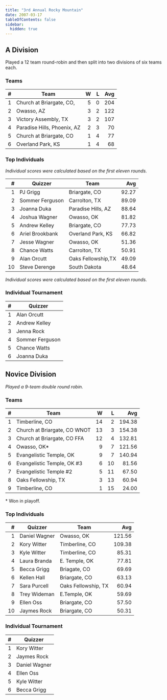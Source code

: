 ```yaml
---
title: "3rd Annual Rocky Mountain"
date: 2007-03-17
tableOfContents: false
sidebar:
  hidden: true
---
```


## A Division

Played a 12 team round-robin and then split into two divisions of six teams each.

### Teams

|    # | Team                        |    W |    L |  Avg |
| ---: | --------------------------- | ---: | ---: | ---: |
|    1 | Church at Briargate, CO,    |    5 |    0 |  204 |
|    2 | Owasso, AZ                  |    3 |    2 |  122 |
|    3 | Victory Assembly, TX        |    3 |    2 |  107 |
|    4 | Paradise Hills, Phoenix, AZ |    2 |    3 |   70 |
|    5 | Church at Briargate, CO     |    1 |    4 |   77 |
|    6 | Overland Park, KS           |    1 |    4 |   68 |

### Top Individuals

*Individual scores were calculated based on the first eleven rounds.*

|    # | Quizzer         | Team               |   Avg |
| ---: | --------------- | ------------------ | ----: |
|    1 | PJ Grigg        | Briargate, CO      | 92.27 |
|    2 | Sommer Ferguson | Carrolton, TX      | 89.09 |
|    3 | Joanna Duka     | Paradise Hills, AZ | 88.64 |
|    4 | Joshua Wagner   | Owasso, OK         | 81.82 |
|    5 | Andrew Kelley   | Briargate, CO      | 77.73 |
|    6 | Ariel Brookbank | Overland Park, KS  | 66.82 |
|    7 | Jesse Wagner    | Owasso, OK         | 51.36 |
|    8 | Chance Watts    | Carrolton, TX      | 50.91 |
|    9 | Alan Orcutt     | Oaks Fellowship,TX | 49.09 |
|   10 | Steve Derenge   | South Dakota       | 48.64 |

*Individual scores were calculated based on the first eleven rounds.*

### Individual Tournament

|    # | Quizzer         |
| ---: | --------------- |
|    1 | Alan Orcutt     |
|    2 | Andrew Kelley   |
|    3 | Jenna Rock      |
|    4 | Sommer Ferguson |
|    5 | Chance Watts    |
|    6 | Joanna Duka     |

## Novice Division

*Played a 9-team double round robin.*

### Teams

|    # | Team                         |    W |    L |    Avg |
| ---: | ---------------------------- | ---: | ---: | -----: |
|    1 | Timberline, CO               |   14 |    2 | 194.38 |
|    2 | Church at Briargate, CO WNOT |   13 |    3 | 154.38 |
|    3 | Church at Briargate, CO FFA  |   12 |    4 | 132.81 |
|    4 | Owasso, OK*                  |    9 |    7 | 121.56 |
|    5 | Evangelistic Temple, OK      |    9 |    7 | 140.94 |
|    6 | Evangelistic Temple, OK #3   |    6 |   10 |  81.56 |
|    7 | Evangelistic Temple #2       |    5 |   11 |  67.50 |
|    8 | Oaks Fellowship, TX          |    3 |   13 |  60.94 |
|    9 | Timberline, CO               |    1 |   15 |  24.00 |

\* Won in playoff.

### Top Individuals

|    # | Quizzer       | Team                |    Avg |
| ---: | ------------- | ------------------- | -----: |
|    1 | Daniel Wagner | Owasso, OK          | 121.56 |
|    2 | Kory Witter   | Timberline, CO      | 109.38 |
|    3 | Kyle Witter   | Timberline, CO      |  85.31 |
|    4 | Laura Branda  | E. Temple, OK       |  77.81 |
|    5 | Becca Grigg   | Briagate, CO        |  69.69 |
|    6 | Kellen Hall   | Briargate, CO       |  63.13 |
|    7 | Sara Purcell  | Oaks Fellowship, TX |  60.94 |
|    8 | Trey Wideman  | E.Temple, OK        |  59.69 |
|    9 | Ellen Oss     | Briargate, CO       |  57.50 |
|   10 | Jaymes Rock   | Briargate, CO       |  50.31 |

### Individual Tournament

|    # | Quizzer       |
| ---: | ------------- |
|    1 | Kory Witter   |
|    2 | Jaymes Rock   |
|    3 | Daniel Wagner |
|    4 | Ellen Oss     |
|    5 | Kyle Witter   |
|    6 | Becca Grigg   |
